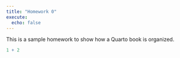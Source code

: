```yaml
---
title: "Homework 0"
execute: 
  echo: false
---
```


This is a sample homework to show how a Quarto book is organized.

```r
1 + 2
```

